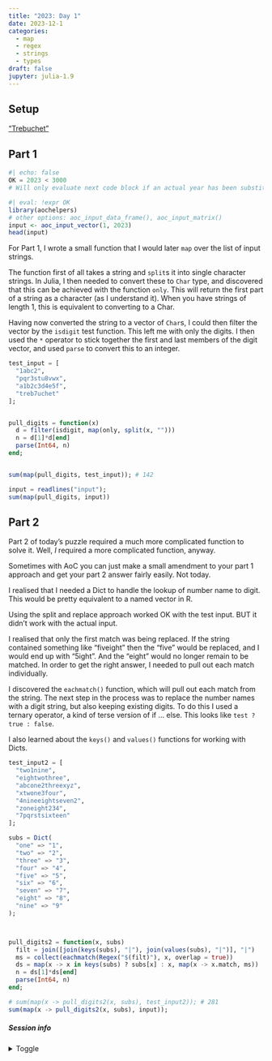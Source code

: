 ```yaml
---
title: "2023: Day 1"
date: 2023-12-1
categories:
  - map
  - regex
  - strings
  - types
draft: false
jupyter: julia-1.9
---
```


## Setup

["Trebuchet"](https://adventofcode.com/2023/day/1)

## Part 1

```julia
#| echo: false
OK = 2023 < 3000
# Will only evaluate next code block if an actual year has been substituted for the placeholder
```


```r
#| eval: !expr OK
library(aochelpers)
# other options: aoc_input_data_frame(), aoc_input_matrix()
input <- aoc_input_vector(1, 2023)
head(input)
```


For Part 1, I wrote a small function that I would later `map` over the list of input strings.

The function first of all takes a string and `split`s it into single character strings.
In Julia, I then needed to convert these to `Char` type, and discovered that this can be achieved with the function `only`.
This will return the first part of a string as a character (as I understand it).
When you have strings of length 1, this is equivalent to converting to a Char.

Having now converted the string to a vector of `Char`s, I could then filter the vector by the `isdigit` test function.
This left me with only the digits.
I then used the `*` operator to stick together the first and last members of the digit vector, and used `parse` to convert this to an integer.


```julia


test_input = [
  "1abc2",
  "pqr3stu8vwx",
  "a1b2c3d4e5f",
  "treb7uchet"
];


pull_digits = function(x)
  d = filter(isdigit, map(only, split(x, "")))
  n = d[1]*d[end]
  parse(Int64, n)
end;


sum(map(pull_digits, test_input)); # 142


```


```julia

input = readlines("input");
sum(map(pull_digits, input))


```



## Part 2


Part 2 of today's puzzle required a much more complicated function to solve it.
Well, _I_ required a more complicated function, anyway.

Sometimes with AoC you can just make a small amendment to your part 1 approach and get your part 2 answer fairly easily. Not today.

I realised that I needed a Dict to handle the lookup of number name to digit.
This would be pretty equivalent to a named vector in R.

Using the split and replace approach worked OK with the test input.
BUT it didn't work with the actual input.

I realised that only the first match was being replaced.
If the string contained something like "fiveight" then the "five" would be replaced, and I would end up with "5ight".
And the "eight" would no longer remain to be matched.
In order to get the right answer, I needed to pull out each match individually.

I discovered the `eachmatch()` function, which will pull out each match from the string.
The next step in the process was to replace the number names with a digit string, but also keeping existing digits.
To do this I used a ternary operator, a kind of terse version of if ... else.
This looks like `test ? true : false`.

I also learned about the `keys()` and `values()` functions for working with Dicts.



```julia


test_input2 = [
  "two1nine",
  "eightwothree",
  "abcone2threexyz",
  "xtwone3four",
  "4nineeightseven2",
  "zoneight234",
  "7pqrstsixteen"
];

subs = Dict(
  "one" => "1",
  "two" => "2",
  "three" => "3",
  "four" => "4",
  "five" => "5",
  "six" => "6",
  "seven" => "7",
  "eight" => "8",
  "nine" => "9"
);



pull_digits2 = function(x, subs)
  filt = join([join(keys(subs), "|"), join(values(subs), "|")], "|")
  ms = collect(eachmatch(Regex("$(filt)"), x, overlap = true))
  ds = map(x -> x in keys(subs) ? subs[x] : x, map(x -> x.match, ms))
  n = ds[1]*ds[end]
  parse(Int64, n)
end;

# sum(map(x -> pull_digits2(x, subs), test_input2)); # 281
sum(map(x -> pull_digits2(x, subs), input));


```


##### Session info {.appendix}

<details><summary>Toggle</summary>

```r
#| echo: false
library(sessioninfo)
# save the session info as an object
pkg_session <- session_info(pkgs = "attached")

# get the quarto version
quarto_version <- system("quarto --version", intern = TRUE)

# inject the quarto info
pkg_session$platform$quarto <- paste(
  system("quarto --version", intern = TRUE), 
  "@", 
  quarto::quarto_path()
  )

# print it out
pkg_session
```

</details>





